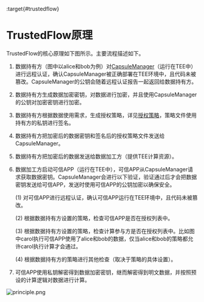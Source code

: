 :target{#trustedflow}

# TrustedFlow原理

TrustedFlow的核心原理如下图所示。主要流程描述如下。

1. 数据持有方（图中以alice和bob为例）对[CapsuleManager](https://github.com/secretflow/capsule-manager)（运行在TEE中）进行远程认证，确认CapsuleManager被正确部署在TEE环境中，且代码未被篡改。CapsuleManager的公钥会随着远程认证报告一起返回给数据持有方。
2. 数据持有方生成数据加密密钥，对数据进行加密，并且使用CapsuleManager的公钥对加密密钥进行加密。
3. 数据持有方根据数据使用需求，生成授权策略，详见[授权策略](../quick_start/step3.mdx)，策略文件使用持有方的私钥进行签名。
4. 数据持有方把加密后的数据密钥和签名后的授权策略文件发送给CapsuleManager。
5. 数据持有方把加密后的数据发送给数据加工方（提供TEE计算资源）。
6. 数据加工方启动可信APP（运行在TEE中），可信APP从CapsuleManager请求获取数据密钥。CapsuleManager会进行以下验证，验证通过后才会把数据密钥发送给可信APP，发送时使用可信APP的公钥加密以确保安全。

   (1) 对可信APP进行远程认证，确认可信APP运行在TEE环境中，且代码未被篡改。

   (2) 根据数据持有方设置的策略，检查可信APP是否在授权列表中。

   (3) 根据数据持有方设置的策略，检查计算参与方是否在授权列表中。比如图中carol执行可信APP使用了alice和bob的数据，仅当alice和bob的策略都允许carol执行计算才会通过。

   (4) 根据数据持有方的策略进行其他检查（取决于策略的具体设置）。
7. 可信APP使用私钥解密得到数据加密密钥，继而解密得到明文数据，并按照预设的计算逻辑对数据进行计算。

![principle.png](../_assets/trustedflow_principle.png)
